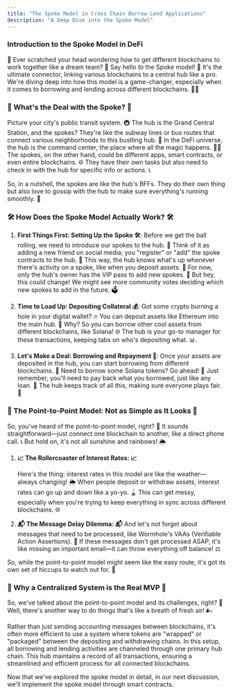 ```yaml
---
title: "The Spoke Model in Cross Chain Borrow Lend Applications"
description: "A Deep Dive into the Spoke Model"
---
```


### **Introduction to the Spoke Model in DeFi**

🚀 Ever scratched your head wondering how to get different blockchains to work together like a dream team? 🤔 Say hello to the Spoke model! 🎉 It's the ultimate connector, linking various blockchains to a central hub like a pro. We're diving deep into how this model is a game-changer, especially when it comes to borrowing and lending across different blockchains. 🏊‍♂️


### 🎡 What's the Deal with the Spoke? 🎡

Picture your city's public transit system. 🚇 The hub is the Grand Central Station, and the spokes? They're like the subway lines or bus routes that connect various neighborhoods to this bustling hub. 🚌 In the DeFi universe, the hub is the command center, the place where all the magic happens. 🎩✨ The spokes, on the other hand, could be different apps, smart contracts, or even entire blockchains. 🌐 They have their own tasks but also need to check in with the hub for specific info or actions. 📞

So, in a nutshell, the spokes are like the hub's BFFs. They do their own thing but also love to gossip with the hub to make sure everything's running smoothly. 🤝

### 🛠️ How Does the Spoke Model Actually Work? 🛠️

1. **First Things First: Setting Up the Spoke 🛠️**: Before we get the ball rolling, we need to introduce our spokes to the hub. 🤝 Think of it as adding a new friend on social media; you "register" or "add" the spoke contracts to the hub. 📲 This way, the hub knows what's up whenever there's activity on a spoke, like when you deposit assets. 🏦 For now, only the hub's owner has the VIP pass to add new spokes. 🛂 But hey, this could change! We might see more community votes deciding which new spokes to add in the future. 🗳️

2. **Time to Load Up: Depositing Collateral 💰**: Got some crypto burning a hole in your digital wallet? 🔥 You can deposit assets like Ethereum into the main hub. 🏦 Why? So you can borrow other cool assets from different blockchains, like Solana! 🌐 The hub is your go-to manager for these transactions, keeping tabs on who's depositing what. 📊.

3. **Let's Make a Deal: Borrowing and Repayment 💸**: Once your assets are deposited in the hub, you can start borrowing from different blockchains. 🌉 Need to borrow some Solana tokens? Go ahead! 🎉 Just remember, you'll need to pay back what you borrowed, just like any loan. 🔄 The hub keeps track of all this, making sure everyone plays fair. 🤗

### 🎯 The Point-to-Point Model: Not as Simple as It Looks 🎯

So, you've heard of the point-to-point model, right? 🤔 It sounds straightforward—just connect one blockchain to another, like a direct phone call. 📞 But hold on, it's not all sunshine and rainbows! 🌦️

1. **📈 The Rollercoaster of Interest Rates: 📈**

	Here's the thing: interest rates in this model are like the weather—always changing! 🌦️ When people deposit or withdraw assets, interest rates can go up and down like a yo-yo. 🪀 This can get messy, especially when you're trying to keep everything in sync across different blockchains. 🌐

2. **📬 The Message Delay Dilemma: 📬**
	And let's not forget about messages that need to be processed, like Wormhole's VAAs (Verifiable Action Assertions). 💌 If these messages don't get processed ASAP, it's like missing an important email—it can throw everything off balance! ⚖️

So, while the point-to-point model might seem like the easy route, it's got its own set of hiccups to watch out for. 🚧


### 🌟 Why a Centralized System is the Real MVP 🌟

So, we've talked about the point-to-point model and its challenges, right? 🤔 Well, there's another way to do things that's like a breath of fresh air! 🌬️

Rather than just sending accounting messages between blockchains, it's often more efficient to use a system where tokens are "wrapped" or "packaged" between the depositing and withdrawing chains. In this setup, all borrowing and lending activities are channeled through one primary hub chain. This hub maintains a record of all transactions, ensuring a streamlined and efficient process for all connected blockchains.

Now that we've explored the spoke model in detail, in our next discussion, we'll implement the spoke model through smart contracts.